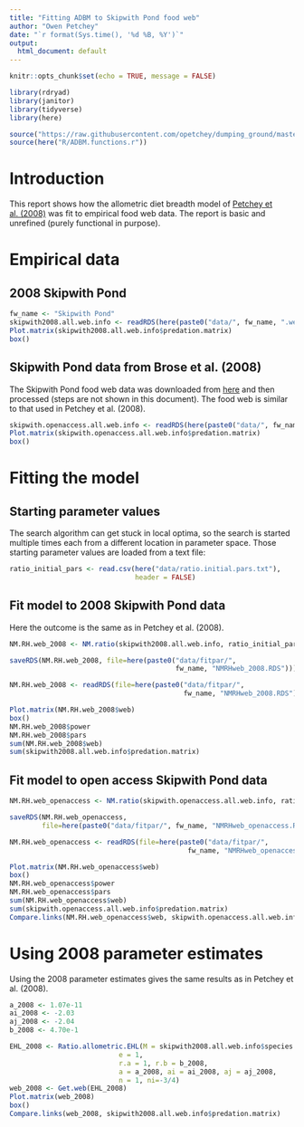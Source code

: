 ```yaml
---
title: "Fitting ADBM to Skipwith Pond food web"
author: "Owen Petchey"
date: "`r format(Sys.time(), '%d %B, %Y')`"
output:
  html_document: default
---
```


```r
knitr::opts_chunk$set(echo = TRUE, message = FALSE)
```

```r
library(rdryad)
library(janitor)
library(tidyverse)
library(here)

source("https://raw.githubusercontent.com/opetchey/dumping_ground/master/ADBM_shiny/Plot.matrix.r")
source(here("R/ADBM.functions.r"))
```

# Introduction

This report shows how the allometric diet breadth model of [Petchey et al. (2008)](https://www.pnas.org/content/105/11/4191) was fit to empirical food web data. The report is basic and unrefined (purely functional in purpose).

# Empirical data

## 2008 Skipwith Pond

```r
fw_name <- "Skipwith Pond"
skipwith2008.all.web.info <- readRDS(here(paste0("data/", fw_name, ".web.2008.RDS")))
Plot.matrix(skipwith2008.all.web.info$predation.matrix)
box()
```

## Skipwith Pond data from Brose et al. (2008)

The Skipwith Pond food web data was downloaded from [here](https://dx.doi.org/10.6084/m9.figshare.c.3298772) and then processed (steps are not shown in this document). The food web is similar to that used in Petchey et al. (2008).

```r

skipwith.openaccess.all.web.info <- readRDS(here(paste0("data/", fw_name, ".web.openaccess.RDS")))
Plot.matrix(skipwith.openaccess.all.web.info$predation.matrix)
box()
```


# Fitting the model

## Starting parameter values

The search algorithm can get stuck in local optima, so the search is started multiple times each from a different location in parameter space. Those starting parameter values are loaded from a text file:

```r
ratio_initial_pars <- read.csv(here("data/ratio.initial.pars.txt"),
                               header = FALSE)
```


## Fit model to 2008 Skipwith Pond data

Here the outcome is the same as in Petchey et al. (2008).

```r
NM.RH.web_2008 <- NM.ratio(skipwith2008.all.web.info, ratio_initial_pars)
```

```r
saveRDS(NM.RH.web_2008, file=here(paste0("data/fitpar/",
                                         fw_name, "NMRHweb_2008.RDS")))
```

```r
NM.RH.web_2008 <- readRDS(file=here(paste0("data/fitpar/",
                                           fw_name, "NMRHweb_2008.RDS")))
```

```r
Plot.matrix(NM.RH.web_2008$web)
box()
NM.RH.web_2008$power
NM.RH.web_2008$pars
sum(NM.RH.web_2008$web)
sum(skipwith2008.all.web.info$predation.matrix)
```



## Fit model to open access Skipwith Pond data

```r
NM.RH.web_openaccess <- NM.ratio(skipwith.openaccess.all.web.info, ratio_initial_pars)
```


```r
saveRDS(NM.RH.web_openaccess,
        file=here(paste0("data/fitpar/", fw_name, "NMRHweb_openaccess.RDS")))
```

```r
NM.RH.web_openaccess <- readRDS(file=here(paste0("data/fitpar/",
                                            fw_name, "NMRHweb_openaccess.RDS")))
```


```r
Plot.matrix(NM.RH.web_openaccess$web)
box()
NM.RH.web_openaccess$power
NM.RH.web_openaccess$pars
sum(NM.RH.web_openaccess$web)
sum(skipwith.openaccess.all.web.info$predation.matrix)
Compare.links(NM.RH.web_openaccess$web, skipwith.openaccess.all.web.info$predation.matrix)
```




# Using 2008 parameter estimates

Using the 2008 parameter estimates gives the same results as in Petchey et al. (2008).

```r
a_2008 <- 1.07e-11
ai_2008 <- -2.03
aj_2008 <- -2.04
b_2008 <- 4.70e-1

EHL_2008 <- Ratio.allometric.EHL(M = skipwith2008.all.web.info$species.sizes,
                           e = 1,
                           r.a = 1, r.b = b_2008,
                           a = a_2008, ai = ai_2008, aj = aj_2008,
                           n = 1, ni=-3/4)
web_2008 <- Get.web(EHL_2008)
Plot.matrix(web_2008)
box()
Compare.links(web_2008, skipwith2008.all.web.info$predation.matrix)
```

